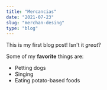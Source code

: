 ```yaml
---
title: "Mercancias"
date: "2021-07-23"
slug: "merchan-desing"
type: "blog"
---
```


This is my first blog post! Isn't it *great*?

Some of my **favorite** things are:

* Petting dogs
* Singing
* Eating potato-based foods